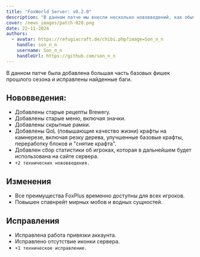 ```yaml
---
title: "FoxWorld Server: v0.2.0"
description: "В данном патче мы внесли несколько нововведений, как обычно исправили пару багов и кое-что изменили."
cover: /news_images/patch-020.png
date: 22-11-2024
authors:
  - avatar: https://refugiacraft.de/chibi.php?image=Son_n_n
    handle: son_n_n
    username: Son_n_n
    handleUrl: https://github.com/son_n_n
---
```

В данном патче была добавлена большая часть базовых фишек прошлого сезона и исправлены найденные баги.

## Нововведения:
* Добавлены старые рецепты Brewery.
* Добавлены старые меню, включая значки.
* Добавлены скрытные рамки.
* Добавлены QoL (повышающие качество жизни) крафты на камнерезе, включая резку дерева, улучшенные базовые крафты, переработку блоков и "снятие крафта".
* Добавлен сбор статистики об игроках, которая в дальнейшем будет использована на сайте сервера.
* `+2 технических нововведения.`
## Изменения
* Все преимущества FoxPlus временно доступны для всех игроков.
* Повышен спавнрейт мирных мобов и водных сущностей.
## Исправления
* Исправлена работа привязки аккаунта.
* Исправлено отсутствие иконки сервера.
* `+1 техническое исправление.`